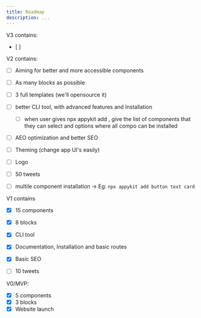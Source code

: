 ```yaml
---
title: Roadmap
description: ...
---
```


V3 contains:
- [ ] 



V2 contains:
- [ ] Aiming for better and more accessible components
- [ ] As many blocks as possible
- [ ] 3 full templates (we'll opensource it)
- [ ] better CLI tool, with advanced features and Installation
     - [ ] when user gives npx appykit add , give the list of components that they can select and options where all compo can be installed
- [ ] AEO optimization and better SEO
- [ ] Theming (change app UI's easily)
- [ ] Logo
- [ ] 50 tweets
- [ ] multile component installation -> Eg: `npx appykit add button text card`





V1 contains
- [x] 15 components
- [x] 8 blocks
- [x] CLI tool
- [x] Documentation, Installation and basic routes
- [x] Basic SEO
- [ ] 10 tweets


V0/MVP:
- [x] 5 components
- [x] 3 blocks
- [x] Website launch